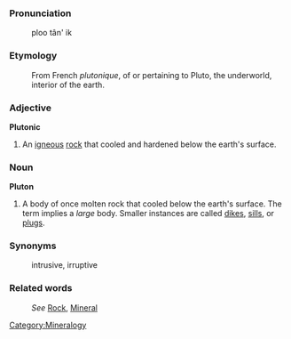 ===Pronunciation===

:ploo tân' ik

===Etymology===

:From French ''plutonique'', of or pertaining to Pluto, the underworld, interior of the earth.

===Adjective===
'''Plutonic'''
#An [[igneous]] [[rock]] that cooled and hardened below the earth's surface.

=== Noun ===
'''Pluton'''
#A body of once molten rock that cooled below the earth's surface. The term implies a ''large'' body. Smaller instances are called [[dike]]s, [[sill]]s, or [[plug]]s.

===Synonyms===
:intrusive, irruptive

===Related words===
:''See'' [[Rock]], [[Mineral]]

[[Category:Mineralogy]]